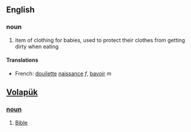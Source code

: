 ==English==
===noun===
#item of clothing for babies, used to protect their clothes from getting dirty when eating
====Translations====
*French: [[douilette]] [[naissance]] ''f'', [[bavoir]] ''m''
== [[Volapük]] == 
=== [[noun]] === 
# [[Bible]]